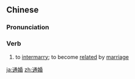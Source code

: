==Chinese==
{{zh-forms}}

===Pronunciation===
{{zh-pron
|m=tōnghūn
|c=tung1 fan1
|mn=thong-hun
|cat=v
}}

===Verb===
{{zh-verb}}

# to [[intermarry]]; to become [[related]] by [[marriage]]

[[ja:通婚]]
[[zh:通婚]]